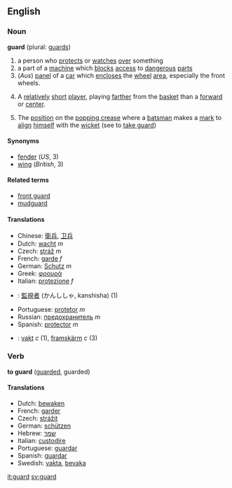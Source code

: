 ==English==
===Noun===
'''guard''' (plural: [[guards]])

#a person who [[protect]]s or [[watches]] [[over]] something
#a part of a [[machine]] which [[block]]s [[access]] to [[dangerous]] [[part]]s
#(''Aus'') [[panel]] of a [[car]] which [[enclose]]s the [[wheel]] [[area]], especially the front wheels.
# {{cattag|basketball}} A [[relatively]] [[short]] [[player]], playing [[farther]] from the [[basket]] than a [[forward]] or [[center]].
#{{cricket}} The [[position]] on the [[popping crease]] where a [[batsman]] makes a [[mark]] to [[align]] [[himself]] with the [[wicket]] (see to [[take guard]])

====Synonyms====
*[[fender]] (''US'', 3)
*[[wing]] (''British'', 3)

====Related terms====
*[[front guard]]
*[[mudguard]]

====Translations====
*Chinese: [[衛兵]], [[卫兵]]
*Dutch: [[wacht]] ''m''
*Czech: [[stráž]] ''m''
*French: [[garde]] ''f''
*German: [[Schutz]] ''m''
*Greek: [[φρουρά]]
*Italian: [[protezione]] ''f''
*{{ja}}: [[監視者]] (かんししゃ, kanshisha) (1)
*Portuguese: [[protetor]] ''m''
*Russian: [[предохранитель]] ''m''
*Spanish: [[protector]] ''m''
*{{sv}}: [[vakt]] ''c'' (1), [[framskärm]] ''c'' (3)

===Verb===
'''to guard''' ([[guarded]], guarded)

====Translations====
*Dutch: [[bewaken]]
*French: [[garder]]
*Czech: [[strážit]]
*German: [[schützen]]
*Hebrew: [[שמר]]
*Italian: [[custodire]]
*Portuguese: [[guardar]]
*Spanish: [[guardar]]
*Swedish: [[vakta]], [[bevaka]]

[[it:guard]]
[[sv:guard]]